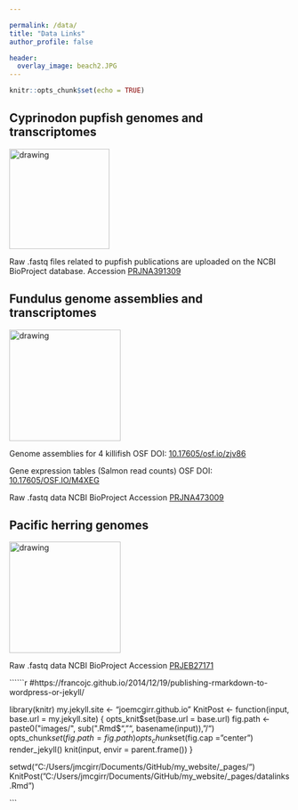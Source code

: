 ```yaml
---

permalink: /data/
title: "Data Links"
author_profile: false

header:
  overlay_image: beach2.JPG
---
```


```r
knitr::opts_chunk$set(echo = TRUE)
```

## Cyprinodon pupfish genomes and transcriptomes 
<img src="https://github.com/joemcgirr/joemcgirr.github.io/blob/master/images/marco-01.png?raw=true" alt="drawing" width="180"/>

Raw .fastq files related to pupfish publications are uploaded on the NCBI BioProject database. 
Accession [PRJNA391309](https://www.ncbi.nlm.nih.gov/bioproject/391309)


## Fundulus genome assemblies and transcriptomes
<img src="https://github.com/joemcgirr/joemcgirr.github.io/blob/master/images/grandis-01.png?raw=true" alt="drawing" width="200"/>

Genome assemblies for 4 killifish
OSF DOI: [10.17605/osf.io/zjv86](https://osf.io/zjv86/)

Gene expression tables (Salmon read counts)
OSF DOI: [10.17605/OSF.IO/M4XEG](https://osf.io/m4xeg/)

Raw .fastq data NCBI BioProject
Accession [PRJNA473009](https://www.ncbi.nlm.nih.gov/bioproject/473009)


## Pacific herring genomes
<img src="https://github.com/joemcgirr/joemcgirr.github.io/blob/master/images/herring-01.png?raw=true" alt="drawing" width="200"/>

Raw .fastq data NCBI BioProject
Accession [PRJEB27171](https://www.ncbi.nlm.nih.gov/bioproject/559111)




``````r
#https://francojc.github.io/2014/12/19/publishing-rmarkdown-to-wordpress-or-jekyll/

library(knitr)
my.jekyll.site <- "joemcgirr.github.io"
KnitPost <- function(input, base.url = my.jekyll.site) {
  opts_knit$set(base.url = base.url)
  fig.path <- paste0("images/", sub(".Rmd$", "", basename(input)), "/")
  opts_chunk$set(fig.path = fig.path)
  opts_chunk$set(fig.cap = "center")
  render_jekyll()
  knit(input, envir = parent.frame())
}

setwd("C:/Users/jmcgirr/Documents/GitHub/my_website/_pages/")
KnitPost("C:/Users/jmcgirr/Documents/GitHub/my_website/_pages/datalinks.Rmd")

```